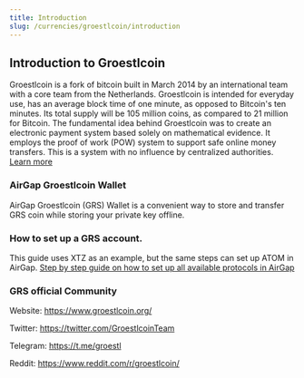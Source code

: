 ```yaml
---
title: Introduction
slug: /currencies/groestlcoin/introduction
---
```


## Introduction to Groestlcoin

Groestlcoin is a fork of bitcoin built in March 2014 by an international team with a core team from the Netherlands.
Groestlcoin is intended for everyday use, has an average block time of one minute, as opposed to Bitcoin's ten minutes. Its total supply will be 105 million coins, as compared to 21 million for Bitcoin. The fundamental idea behind Groestlcoin was to create an electronic payment system based solely on mathematical evidence. It employs the proof of work (POW) system to support safe online money transfers. This is a system with no influence by centralized authorities. [Learn more](https://www.groestlcoin.org/)

### AirGap Groestlcoin Wallet

AirGap Groestlcoin (GRS) Wallet is a convenient way to store and transfer GRS coin while storing your private key offline.

### How to set up a GRS account.

This guide uses XTZ as an example, but the same steps can set up ATOM in AirGap. [Step by step guide on how to set up all available protocols in AirGap](https://medium.com/airgap-it/airgap-the-step-by-step-guide-c4c3d3fe9a05)

### GRS official Community

Website: https://www.groestlcoin.org/

Twitter: https://twitter.com/GroestlcoinTeam

Telegram: https://t.me/groestl

Reddit: https://www.reddit.com/r/groestlcoin/
